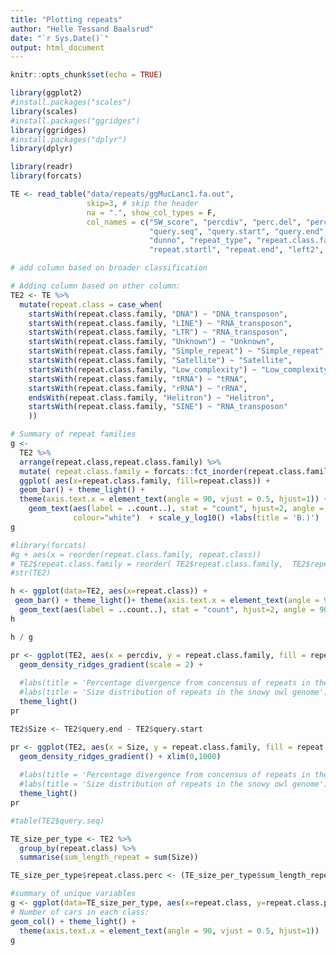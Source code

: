 ```yaml
---
title: "Plotting repeats"
author: "Helle Tessand Baalsrud"
date: "`r Sys.Date()`"
output: html_document
---
```


```r
knitr::opts_chunk$set(echo = TRUE)
```

```r
library(ggplot2)
#install.packages("scales")
library(scales)
#install.packages("ggridges")
library(ggridges)
#install.packages("dplyr")
library(dplyr)

library(readr)
library(forcats)
```


```r
TE <- read_table("data/repeats/ggMucLanc1.fa.out",
                 skip=3, # skip the header
                 na = ".", show_col_types = F,
                 col_names = c("SW_score", "percdiv", "perc.del", "perc.ins",
                               "query.seq", "query.start", "query.end", "left", 
                               "dunno", "repeat_type", "repeat.class.family",
                               "repeat.startl", "repeat.end", "left2", "ID","blank"))
```



```r
# add column based on broader classification

# Adding column based on other column:
TE2 <- TE %>%
  mutate(repeat.class = case_when(
    startsWith(repeat.class.family, "DNA") ~ "DNA_transposon",
    startsWith(repeat.class.family, "LINE") ~ "RNA_transposon",
    startsWith(repeat.class.family, "LTR") ~ "RNA_transposon",
    startsWith(repeat.class.family, "Unknown") ~ "Unknown",
    startsWith(repeat.class.family, "Simple_repeat") ~ "Simple_repeat",
    startsWith(repeat.class.family, "Satellite") ~ "Satellite",
    startsWith(repeat.class.family, "Low_complexity") ~ "Low_complexity",
    startsWith(repeat.class.family, "tRNA") ~ "tRNA",
    startsWith(repeat.class.family, "rRNA") ~ "rRNA",
    endsWith(repeat.class.family, "Helitron") ~ "Helitron",
    startsWith(repeat.class.family, "SINE") ~ "RNA_transposon"
    ))
```

```r
# Summary of repeat families
g <- 
  TE2 %>% 
  arrange(repeat.class,repeat.class.family) %>% 
  mutate( repeat.class.family = forcats::fct_inorder(repeat.class.family)) %>% 
  ggplot( aes(x=repeat.class.family, fill=repeat.class)) +
  geom_bar() + theme_light() + 
  theme(axis.text.x = element_text(angle = 90, vjust = 0.5, hjust=1)) +
    geom_text(aes(label = ..count..), stat = "count", hjust=2, angle = 90,
              colour="white")  + scale_y_log10() +labs(title = 'B.)') 
g

#library(forcats)
#g + aes(x = reorder(repeat.class.family, repeat.class))
# TE2$repeat.class.family = reorder( TE2$repeat.class.family,  TE2$repeat.class)
#str(TE2)
```

```r

h <- ggplot(data=TE2, aes(x=repeat.class)) +
 geom_bar() + theme_light()+ theme(axis.text.x = element_text(angle = 90, vjust = 0.5, hjust=1)) +
  geom_text(aes(label = ..count..), stat = "count", hjust=2, angle = 90, colour="white")  + scale_y_log10() +labs(title = 'A.)')
h

h / g
```

```r
pr <- ggplot(TE2, aes(x = percdiv, y = repeat.class.family, fill = repeat.class)) +
  geom_density_ridges_gradient(scale = 2) +
  
  #labs(title = 'Percentage divergence from concensus of repeats in the snowy owl genome')
  #labs(title = 'Size distribution of repeats in the snowy owl genome')
  theme_light()
pr
```
```r
TE2$Size <- TE2$query.end - TE2$query.start
```

```r
pr <- ggplot(TE2, aes(x = Size, y = repeat.class.family, fill = repeat.class)) +
  geom_density_ridges_gradient() + xlim(0,1000)
  
  #labs(title = 'Percentage divergence from concensus of repeats in the snowy owl genome')
  #labs(title = 'Size distribution of repeats in the snowy owl genome')
  theme_light()
pr
```

```r
#table(TE2$query.seq)

TE_size_per_type <- TE2 %>%
  group_by(repeat.class) %>%
  summarise(sum_length_repeat = sum(Size))

TE_size_per_type$repeat.class.perc <- (TE_size_per_type$sum_length_repeat /43122843) *100
```

```r
#summary of unique variables
g <- ggplot(data=TE_size_per_type, aes(x=repeat.class, y=repeat.class.perc)) +
# Number of cars in each class:
geom_col() + theme_light() +
  theme(axis.text.x = element_text(angle = 90, vjust = 0.5, hjust=1))
g
```
